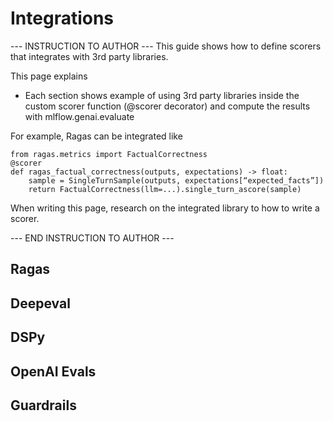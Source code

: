 # Integrations

--- INSTRUCTION TO AUTHOR ---
This guide shows how to define scorers that integrates with 3rd party libraries.

This page explains
- Each section shows example of using 3rd party libraries inside the custom scorer function (@scorer decorator) and compute the results with mlflow.genai.evaluate

For example, Ragas can be integrated like

```
from ragas.metrics import FactualCorrectness
@scorer
def ragas_factual_correctness(outputs, expectations) -> float:
    sample = SingleTurnSample(outputs, expectations[“expected_facts”])
    return FactualCorrectness(llm=...).single_turn_ascore(sample)
```

When writing this page, research on the integrated library to how to write a scorer.

--- END INSTRUCTION TO AUTHOR ---



## Ragas


## Deepeval


## DSPy


## OpenAI Evals


## Guardrails

